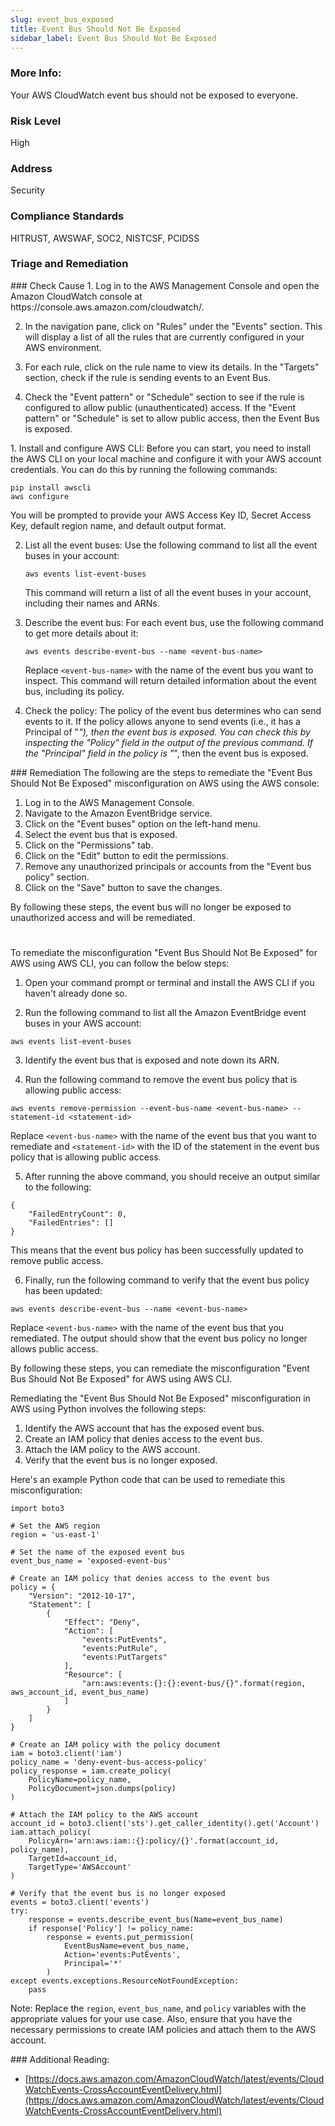 ```yaml
---
slug: event_bus_exposed
title: Event Bus Should Not Be Exposed
sidebar_label: Event Bus Should Not Be Exposed
---
```


### More Info:

Your AWS CloudWatch event bus should not be exposed to everyone.

### Risk Level

High

### Address

Security

### Compliance Standards

HITRUST, AWSWAF, SOC2, NISTCSF, PCIDSS


### Triage and Remediation
<Tabs>

<Tab title='Cause'>
### Check Cause
<AccordionGroup>
<Accordion title='Using Console' defaultOpen='true'>
1. Log in to the AWS Management Console and open the Amazon CloudWatch console at https://console.aws.amazon.com/cloudwatch/.

2. In the navigation pane, click on "Rules" under the "Events" section. This will display a list of all the rules that are currently configured in your AWS environment.

3. For each rule, click on the rule name to view its details. In the "Targets" section, check if the rule is sending events to an Event Bus.

4. Check the "Event pattern" or "Schedule" section to see if the rule is configured to allow public (unauthenticated) access. If the "Event pattern" or "Schedule" is set to allow public access, then the Event Bus is exposed.
</Accordion>

<Accordion title='Using CLI'>
1. Install and configure AWS CLI: Before you can start, you need to install the AWS CLI on your local machine and configure it with your AWS account credentials. You can do this by running the following commands:

   ```
   pip install awscli
   aws configure
   ```

   You will be prompted to provide your AWS Access Key ID, Secret Access Key, default region name, and default output format.

2. List all the event buses: Use the following command to list all the event buses in your account:

   ```
   aws events list-event-buses
   ```

   This command will return a list of all the event buses in your account, including their names and ARNs.

3. Describe the event bus: For each event bus, use the following command to get more details about it:

   ```
   aws events describe-event-bus --name <event-bus-name>
   ```

   Replace `<event-bus-name>` with the name of the event bus you want to inspect. This command will return detailed information about the event bus, including its policy.

4. Check the policy: The policy of the event bus determines who can send events to it. If the policy allows anyone to send events (i.e., it has a Principal of "*"), then the event bus is exposed. You can check this by inspecting the "Policy" field in the output of the previous command. If the "Principal" field in the policy is "*", then the event bus is exposed.
</Accordion>

</AccordionGroup>
</Tab>

<Tab title='Remediation'>
### Remediation

<AccordionGroup>
<Accordion title='Using Console' defaultOpen='true'>
The following are the steps to remediate the "Event Bus Should Not Be Exposed" misconfiguration on AWS using the AWS console:

1. Log in to the AWS Management Console.
2. Navigate to the Amazon EventBridge service.
3. Click on the "Event buses" option on the left-hand menu.
4. Select the event bus that is exposed.
5. Click on the "Permissions" tab.
6. Click on the "Edit" button to edit the permissions.
7. Remove any unauthorized principals or accounts from the "Event bus policy" section.
8. Click on the "Save" button to save the changes.

By following these steps, the event bus will no longer be exposed to unauthorized access and will be remediated.

#
</Accordion>

<Accordion title='Using CLI'>
To remediate the misconfiguration "Event Bus Should Not Be Exposed" for AWS using AWS CLI, you can follow the below steps:

1. Open your command prompt or terminal and install the AWS CLI if you haven't already done so.

2. Run the following command to list all the Amazon EventBridge event buses in your AWS account:

```
aws events list-event-buses
```

3. Identify the event bus that is exposed and note down its ARN.

4. Run the following command to remove the event bus policy that is allowing public access:

```
aws events remove-permission --event-bus-name <event-bus-name> --statement-id <statement-id>
```

Replace `<event-bus-name>` with the name of the event bus that you want to remediate and `<statement-id>` with the ID of the statement in the event bus policy that is allowing public access.

5. After running the above command, you should receive an output similar to the following:

```
{
    "FailedEntryCount": 0,
    "FailedEntries": []
}
```

This means that the event bus policy has been successfully updated to remove public access.

6. Finally, run the following command to verify that the event bus policy has been updated:

```
aws events describe-event-bus --name <event-bus-name>
```

Replace `<event-bus-name>` with the name of the event bus that you remediated. The output should show that the event bus policy no longer allows public access.

By following these steps, you can remediate the misconfiguration "Event Bus Should Not Be Exposed" for AWS using AWS CLI.
</Accordion>

<Accordion title='Using Python'>
Remediating the "Event Bus Should Not Be Exposed" misconfiguration in AWS using Python involves the following steps:

1. Identify the AWS account that has the exposed event bus.
2. Create an IAM policy that denies access to the event bus.
3. Attach the IAM policy to the AWS account.
4. Verify that the event bus is no longer exposed.

Here's an example Python code that can be used to remediate this misconfiguration:

```
import boto3

# Set the AWS region
region = 'us-east-1'

# Set the name of the exposed event bus
event_bus_name = 'exposed-event-bus'

# Create an IAM policy that denies access to the event bus
policy = {
    "Version": "2012-10-17",
    "Statement": [
        {
            "Effect": "Deny",
            "Action": [
                "events:PutEvents",
                "events:PutRule",
                "events:PutTargets"
            ],
            "Resource": [
                "arn:aws:events:{}:{}:event-bus/{}".format(region, aws_account_id, event_bus_name)
            ]
        }
    ]
}

# Create an IAM policy with the policy document
iam = boto3.client('iam')
policy_name = 'deny-event-bus-access-policy'
policy_response = iam.create_policy(
    PolicyName=policy_name,
    PolicyDocument=json.dumps(policy)
)

# Attach the IAM policy to the AWS account
account_id = boto3.client('sts').get_caller_identity().get('Account')
iam.attach_policy(
    PolicyArn='arn:aws:iam::{}:policy/{}'.format(account_id, policy_name),
    TargetId=account_id,
    TargetType='AWSAccount'
)

# Verify that the event bus is no longer exposed
events = boto3.client('events')
try:
    response = events.describe_event_bus(Name=event_bus_name)
    if response['Policy'] != policy_name:
        response = events.put_permission(
            EventBusName=event_bus_name,
            Action='events:PutEvents',
            Principal='*'
        )
except events.exceptions.ResourceNotFoundException:
    pass
```

Note: Replace the `region`, `event_bus_name`, and `policy` variables with the appropriate values for your use case. Also, ensure that you have the necessary permissions to create IAM policies and attach them to the AWS account.
</Accordion>

</AccordionGroup>
</Tab>
</Tabs>
### Additional Reading:

- [https://docs.aws.amazon.com/AmazonCloudWatch/latest/events/CloudWatchEvents-CrossAccountEventDelivery.html](https://docs.aws.amazon.com/AmazonCloudWatch/latest/events/CloudWatchEvents-CrossAccountEventDelivery.html) 

